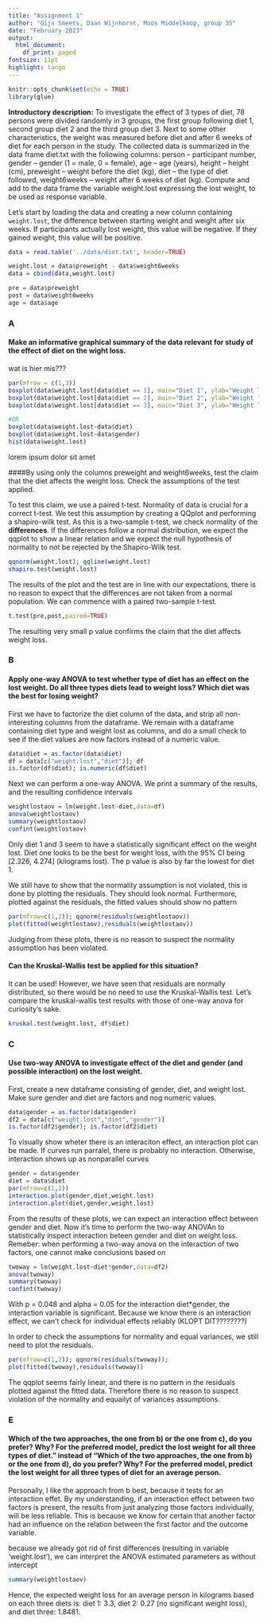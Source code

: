 ```yaml
---
title: "Assignment 1"
author: "Gijs Smeets, Daan Wijnhorst, Moos Middelkoop, group 35"
date: "February 2023"
output:
  html_document:
    df_print: paged
fontsize: 11pt
highlight: tango
---
```


```r
knitr::opts_chunk$set(echo = TRUE)
library(glue)
```

**Introductory description:** To investigate the effect of 3 types of diet, 78 persons were divided randomly in 3 groups, the first group following diet 1, second group diet 2 and the third group diet 3. Next to some other characteristics, the weight was measured before diet and after 6 weeks of diet for each person in the study. The collected data is summarized in the data frame diet.txt with the following columns: person – participant number, gender – gender (1 = male, 0 = female), age – age (years), height – height (cm), preweight – weight before the diet (kg), diet – the type of diet followed, weight6weeks – weight after 6 weeks of diet (kg). Compute and add to the data frame the variable weight.lost expressing the lost weight, to be used as response variable.

Let's start by loading the data and creating a new column containing `weight.lost`, the difference between starting weight and weight after six weeks. If participants actually lost weight, this value will be negative. If they gained weight, this value will be positive.
```r
data = read.table('../data/diet.txt', header=TRUE)

weight.lost = data$preweight - data$weight6weeks
data = cbind(data,weight.lost)

pre = data$preweight
post = data$weight6weeks
age = data$age
```

### A
#### Make an informative graphical summary of the data relevant for study of the effect of diet on the wight loss. 

wat is hier mis???
```r
par(mfrow = c(1,3))
boxplot(data$weight.lost[data$diet == 1], main="Diet 1", ylab="Weight lost")
boxplot(data$weight.lost[data$diet == 2], main="Diet 2", ylab="Weight lost")
boxplot(data$weight.lost[data$diet == 3], main="Diet 3", ylab="Weight lost")

#OR
boxplot(data$weight.lost~data$diet)
boxplot(data$weight.lost~data$gender)
hist(data$weight.lost)
```

lorem ipsum dolor sit amet

####By using only the columns preweight and weight6weeks, test the claim that the diet affects the weight loss. Check the assumptions of the test applied.

To test this claim, we use a paired t-test. Normality of data is crucial for a correct t-test. We test this assumption by creating a QQplot and performing a shapiro-wilk test. As this is a two-sample t-test, we check normality of the **differences**. If the differences follow a normal distribution, we expect the qqplot to show a linear relation and we expect the null hypothesis of normality to not be rejected by the Shapiro-Wilk test.

```r
qqnorm(weight.lost); qqline(weight.lost)
shapiro.test(weight.lost)
```
The results of the plot and the test are in line with our expectations, there is no reason to expect that the differences are not taken from a normal population. We can commence with a paired two-sample t-test.

```r
t.test(pre,post,paired=TRUE)
```
The resulting very small p value confirms the claim that the diet affects weight loss.

### B
#### Apply one-way ANOVA to test whether type of diet has an effect on the lost weight. Do all three types diets lead to weight loss? Which diet was the best for losing weight?

First we have to factorize the diet column of the data, and strip all non-interesting columns from the dataframe. We remain with a dataframe containing diet type and weight lost as columns, and do a small check to see if the diet values are now factors instead of a numeric value.

```r
data$diet = as.factor(data$diet)
df = data[c("weight.lost","diet")]; df
is.factor(df$diet); is.numeric(df$diet)
```

Next we can perform a one-way ANOVA. We print a summary of the results, and the resulting confidence intervals

```r
weightlostaov = lm(weight.lost~diet,data=df)
anova(weightlostaov)
summary(weightlostaov)
confint(weightlostaov)
```

Only diet 1 and 3 seem to have a statistically significant effect on the weight lost. Diet one looks to be the best for weight loss, with the 95% CI being [2.326, 4.274] (kilograms lost). The p value is also by far the lowest for diet 1.

We still have to show that the normality assumption is not violated, this is done by plotting the residuals. They should look normal. Furthermore, plotted against the residuals, the fitted values should show no pattern

```r
par(mfrow=c(1,2)); qqnorm(residuals(weightlostaov))
plot(fitted(weightlostaov),residuals(weightlostaov))
```

Judging from these plots, there is no reason to suspect the normality assumption has been violated.

#### Can the Kruskal-Wallis test be applied for this situation?

It can be used! However, we have seen that residuals are normally distributed, so there would be no need to use the Kruskal-Wallis test. Let's compare the kruskal-wallis test results with those of one-way anova for curiosity's sake.

```r
kruskal.test(weight.lost, df$diet)
```

### C
#### Use two-way ANOVA to investigate effect of the diet and gender (and possible interaction) on the lost weight.

First, create a new dataframe consisting of gender, diet, and weight lost. Make sure gender and diet are factors and nog numeric values.

```r
data$gender = as.factor(data$gender)
df2 = data[c("weight.lost","diet","gender")]
is.factor(df2$gender); is.factor(df2$diet)
```

To visually show wheter there is an interaciton effect, an interaction plot can be made. If curves run parralel, there is probably no interaction. Otherwise, interaction shows up as nonparallel curves

```r
gender = data$gender
diet = data$diet
par(mfrow=c(1,2))
interaction.plot(gender,diet,weight.lost)
interaction.plot(diet,gender,weight.lost)
```
From the results of these plots, we can expect an interaction effect between gender and diet. Now it's time to perform the two-way ANOVAn to statistically inspect interaction beteen gender and diet on weight loss. Remeber: when performing a two-way anova on the interaction of two factors, one cannot make conclusions based on

```r
twoway = lm(weight.lost~diet*gender,data=df2)
anova(twoway)
summary(twoway)
confint(twoway)
```

With p = 0.048 and alpha = 0.05 for the interaction diet*gender, the interaction variable is significant. Because we know there is an interaction effect, we can't check for individual effects reliably (KLOPT DIT????????)

In order to check the assumptions for normality and equal variances, we still need to plot the residuals.
```r
par(mfrow=c(1,2)); qqnorm(residuals(twoway));
plot(fitted(twoway),residuals(twoway))
```
The qqplot seems fairly linear, and there is no pattern in the residuals plotted against the fitted data. Therefore there is no reason to suspect violation of the normality and equailyt of variances assumptions.

### E
#### Which of the two approaches, the one from b) or the one from c), do you prefer? Why? For the preferred model, predict the lost weight for all three types of diet." instead of "Which of the two approaches, the one from b) or the one from d), do you prefer? Why? For the preferred model, predict the lost weight for all three types of diet for an average person.

Personally, I like the approach from b best, because it tests for an interaction effet. By my understanding, if an interaction effect between two factors is present, the results from just analyzing those factors individually, will be less reliable. This is because we know for certain that another factor had an influence on the relation between the first factor and the outcome variable.

because we already got rid of first differences (resulting in variable 'weight.lost'), we can interpret the ANOVA estimated parameters as without intercept

```r
summary(weightlostaov)
```
Hence, the expected weight loss for an average person in kilograms based on each three diets is: diet 1: 3.3, diet 2: 0.27 (no significant weight loss), and diet three: 1.8481.